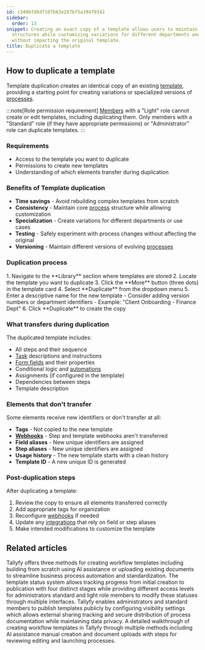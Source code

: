 ```yaml
---
id: c340bfd6d7107b63e287bf5a39479342
sidebar:
  order: 13
snippet: Creating an exact copy of a template allows users to maintain core process
  structures while customizing variations for different departments and testing changes
  without impacting the original template.
title: Duplicate a template
---
```



## How to duplicate a template

Template duplication creates an identical copy of an existing [template](/products/pro/documenting/templates/), providing a starting point for creating variations or specialized versions of [processes](/products/pro/tracking-and-tasks/processes/).

:::note[Role permission requirement]
[Members](/products/pro/documenting/members/) with a "Light" role cannot create or edit templates, including duplicating them. Only members with a "Standard" role (if they have appropriate permissions) or "Administrator" role can duplicate templates.
:::

### Requirements
- Access to the template you want to duplicate
- Permissions to create new templates
- Understanding of which elements transfer during duplication

### Benefits of Template duplication
- **Time savings** - Avoid rebuilding complex templates from scratch
- **Consistency** - Maintain core [process](/products/pro/tracking-and-tasks/processes/) structure while allowing customization
- **Specialization** - Create variations for different departments or use cases
- **Testing** - Safely experiment with process changes without affecting the original
- **Versioning** - Maintain different versions of evolving [processes](/products/pro/tracking-and-tasks/processes/)

### Duplication process

<Steps>
1. Navigate to the **Library** section where templates are stored
2. Locate the template you want to duplicate
3. Click the **More** button (three dots) in the template card
4. Select **Duplicate** from the dropdown menu
5. Enter a descriptive name for the new template
   - Consider adding version numbers or department identifiers
   - Example: "Client Onboarding - Finance Dept"
6. Click **Duplicate** to create the copy
</Steps>

### What transfers during duplication

The duplicated template includes:
- All steps and their sequence
- [Task](/products/pro/tracking-and-tasks/tasks/) descriptions and instructions
- [Form fields](/products/pro/tracking-and-tasks/tasks/what-are-form-fields-in-tallyfy/) and their properties
- Conditional logic and [automations](/products/pro/documenting/templates/automations/)
- Assignments (if configured in the template)
- Dependencies between steps
- Template description

### Elements that don't transfer

Some elements receive new identifiers or don't transfer at all:
- **Tags** - Not copied to the new template
- **[Webhooks](/products/pro/integrations/webhooks/)** - Step and template webhooks aren't transferred
- **Field aliases** - New unique identifiers are assigned
- **Step aliases** - New unique identifiers are assigned
- **Usage history** - The new template starts with a clean history
- **Template ID** - A new unique ID is generated

### Post-duplication steps

After duplicating a template:
<Steps>
1. Review the copy to ensure all elements transferred correctly
2. Add appropriate tags for organization
3. Reconfigure [webhooks](/products/pro/integrations/webhooks/) if needed
4. Update any [integrations](/products/pro/integrations/) that rely on field or step aliases
5. Make intended modifications to customize the template
</Steps>


## Related articles
<CardGrid>
<LinkTitleCard header="<b>Templates > Create a template</b>" href="/products/pro/documenting/templates/create-template/" > Tallyfy offers three methods for creating workflow templates including building from scratch using AI assistance or uploading existing documents to streamline business process automation and standardization. </LinkTitleCard>
<LinkTitleCard header="<b>Edit Templates > Change a template's status</b>" href="/products/pro/documenting/templates/edit-templates/change-template-state/" > The template status system allows tracking progress from initial creation to publication with four distinct stages while providing different access levels for administrators standard and light role members to modify these statuses through multiple interfaces. </LinkTitleCard>
<LinkTitleCard header="<b>Templates > Publish a template</b>" href="/products/pro/documenting/templates/how-to-make-my-tallyfy-template-public/" > Tallyfy enables administrators and standard members to publish templates publicly by configuring visibility settings which allows external sharing tracking and secure distribution of process documentation while maintaining data privacy. </LinkTitleCard>
<LinkTitleCard header="<b>Tutorials > Create your first template</b>" href="/products/pro/tutorials/your-first-template/" > A detailed walkthrough of creating workflow templates in Tallyfy through multiple methods including AI assistance manual creation and document uploads with steps for reviewing editing and launching processes. </LinkTitleCard>
</CardGrid>